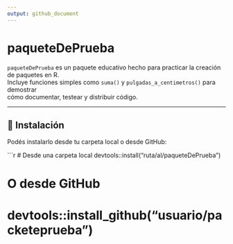 ```yaml
---
output: github_document
---
```


# paqueteDePrueba

`paqueteDePrueba` es un paquete educativo hecho para practicar la creación de paquetes en R.  
Incluye funciones simples como `suma()` y `pulgadas_a_centimetros()` para demostrar  
cómo documentar, testear y distribuir código.

---

## 🚀 Instalación

Podés instalarlo desde tu carpeta local o desde GitHub:

```r
# Desde una carpeta local
devtools::install("ruta/al/paqueteDePrueba")

# O desde GitHub
# devtools::install_github("usuario/packeteprueba")


